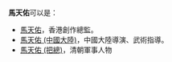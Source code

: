'''馬天佑'''可以是：
* [[馬天佑|馬天佑]]，香港創作總監。
* [[馬天佑_(中國大陸)|馬天佑 (中國大陸)]]，中國大陸導演、武術指導。
* [[馬天佑_(把總)|馬天佑 (把總)]]，清朝軍事人物
{{消歧義|T|Cat=三字馬姓人名消歧義}}